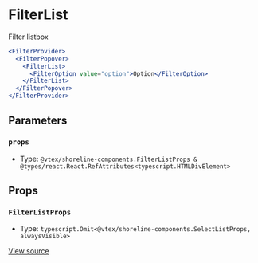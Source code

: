 # FilterList

Filter listbox

```jsx
<FilterProvider>
  <FilterPopover>
    <FilterList>
      <FilterOption value="option">Option</FilterOption>
    </FilterList>
  </FilterPopover>
</FilterProvider>
```

## Parameters

### `props`

- Type: `@vtex/shoreline-components.FilterListProps & @types/react.React.RefAttributes<typescript.HTMLDivElement>`

## Props

### `FilterListProps`

- Type: `typescript.Omit<@vtex/shoreline-components.SelectListProps, alwaysVisible>`

[View source](https://github.com/vtex/shoreline/blob/4b310ee4d/packages/components/src/filter/filter-list.tsx#L20)
